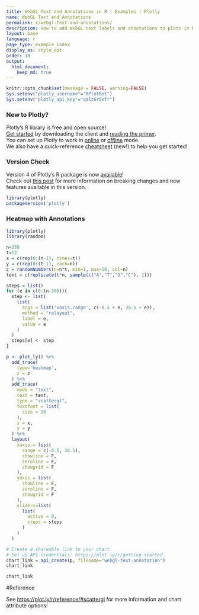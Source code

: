 ```yaml
---
title: WebGL Text and Annotations in R | Examples | Plotly
name: WebGL Text and Annotations
permalink: r/webgl-text-and-annotations/
description: How to add WebGL text labels and annotations to plots in R.
layout: base
language: r
page_type: example_index
display_as: style_opt
order: 10
output:
  html_document:
    keep_md: true
---
```


```r
knitr::opts_chunk$set(message = FALSE, warning=FALSE)
Sys.setenv("plotly_username"="RPlotBot")
Sys.setenv("plotly_api_key"="q0lz6r5efr")
```
### New to Plotly?

Plotly's R library is free and open source!<br>
[Get started](https://plot.ly/r/getting-started/) by downloading the client and [reading the primer](https://plot.ly/r/getting-started/).<br>
You can set up Plotly to work in [online](https://plot.ly/r/getting-started/#hosting-graphs-in-your-online-plotly-account) or [offline](https://plot.ly/r/offline/) mode.<br>
We also have a quick-reference [cheatsheet](https://images.plot.ly/plotly-documentation/images/r_cheat_sheet.pdf) (new!) to help you get started!

### Version Check

Version 4 of Plotly's R package is now [available](https://plot.ly/r/getting-started/#installation)!<br>
Check out [this post](http://moderndata.plot.ly/upgrading-to-plotly-4-0-and-above/) for more information on breaking changes and new features available in this version.
```r
library(plotly)
packageVersion('plotly')
```


### Heatmap with Annotations

```r
library(plotly)
library(random)

n=250
t=12
x = c(rep(0:(n-1), times=t))
y = c(rep(0:(t-1), each=n))
z = randomNumbers(n=n*t, min=1, max=10, col=n)
text = c(replicate(t*n, sample(c("A","T","G","C"), 1)))

steps = list()
for (e in c(0:(n-30))){
  step <- list(
    list(
      args = list('xaxis.range', c(-0.5 + e, 30.5 + e)),
      method = "relayout",
      label = e,
      value = e
    )
  )
  steps[e] <- step
}

p <- plot_ly() %>%
  add_trace(
    type='heatmap',
    z = z
  ) %>%
  add_trace(
    mode = "text",
    text = text,
    type = "scattergl",
    textfont = list(
      size = 20
    ),
    x = x,
    y = y
  ) %>%
  layout(
    xaxis = list(
      range = c(-0.5, 30.5),
      showline = F,
      zeroline = F,
      showgrid = F
    ),
    yaxis = list(
      showline = F,
      zeroline = F,
      showgrid = F
    ),
    sliders=list(
      list(
        active = 0,
        steps = steps
      )
    )
  )

# Create a shareable link to your chart
# Set up API credentials: https://plot.ly/r/getting-started
chart_link = api_create(p, filename="webgl-text-annotation")
chart_link
```

```r
chart_link
```

#Reference

See [https://plot.ly/r/reference/#scattergl](https://plot.ly/r/reference/#scattergl) for more information and chart attribute options!

